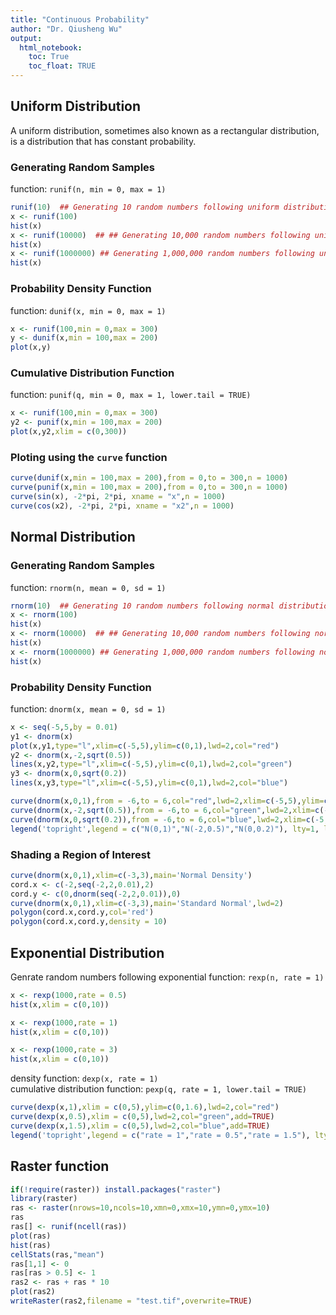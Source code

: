 ```yaml
---
title: "Continuous Probability"
author: "Dr. Qiusheng Wu"
output: 
  html_notebook:
    toc: True
    toc_float: TRUE
---
```


## Uniform Distribution
A uniform distribution, sometimes also known as a rectangular distribution, is a distribution that has constant probability.

### Generating Random Samples
function: `runif(n, min = 0, max = 1)`
```r
runif(10)  ## Generating 10 random numbers following uniform distribution
x <- runif(100)
hist(x)
x <- runif(10000)  ## ## Generating 10,000 random numbers following uniform distribution
hist(x)
x <- runif(1000000) ## Generating 1,000,000 random numbers following uniform distribution
hist(x)
```

### Probability Density Function
function: `dunif(x, min = 0, max = 1)`
```r
x <- runif(100,min = 0,max = 300)
y <- dunif(x,min = 100,max = 200)
plot(x,y)
```

### Cumulative Distribution Function
function: `punif(q, min = 0, max = 1, lower.tail = TRUE)`
```r
x <- runif(100,min = 0,max = 300)
y2 <- punif(x,min = 100,max = 200)
plot(x,y2,xlim = c(0,300))
```

### Ploting using the `curve` function
```r
curve(dunif(x,min = 100,max = 200),from = 0,to = 300,n = 1000)
curve(punif(x,min = 100,max = 200),from = 0,to = 300,n = 1000)
curve(sin(x), -2*pi, 2*pi, xname = "x",n = 1000)
curve(cos(x2), -2*pi, 2*pi, xname = "x2",n = 1000)
```

## Normal Distribution
### Generating Random Samples
function: `rnorm(n, mean = 0, sd = 1)`
```r
rnorm(10)  ## Generating 10 random numbers following normal distribution
x <- rnorm(100)
hist(x)
x <- rnorm(10000)  ## ## Generating 10,000 random numbers following normal distribution
hist(x)
x <- rnorm(1000000) ## Generating 1,000,000 random numbers following normal distribution
hist(x)
```

### Probability Density Function
function: `dnorm(x, mean = 0, sd = 1)`
```r
x <- seq(-5,5,by = 0.01)
y1 <- dnorm(x)
plot(x,y1,type="l",xlim=c(-5,5),ylim=c(0,1),lwd=2,col="red")
y2 <- dnorm(x,-2,sqrt(0.5))
lines(x,y2,type="l",xlim=c(-5,5),ylim=c(0,1),lwd=2,col="green")
y3 <- dnorm(x,0,sqrt(0.2))
lines(x,y3,type="l",xlim=c(-5,5),ylim=c(0,1),lwd=2,col="blue")
```

```r
curve(dnorm(x,0,1),from = -6,to = 6,col="red",lwd=2,xlim=c(-5,5),ylim=c(0,1))
curve(dnorm(x,-2,sqrt(0.5)),from = -6,to = 6,col="green",lwd=2,xlim=c(-5,5),ylim=c(0,1),add = TRUE)
curve(dnorm(x,0,sqrt(0.2)),from = -6,to = 6,col="blue",lwd=2,xlim=c(-5,5),ylim=c(0,1),add = TRUE,n = 500)
legend('topright',legend = c("N(0,1)","N(-2,0.5)","N(0,0.2)"), lty=1, lwd=2,col=c('red', 'green', 'blue'), bty='n', cex=1)

```
### Shading a Region of Interest
```r
curve(dnorm(x,0,1),xlim=c(-3,3),main='Normal Density')
cord.x <- c(-2,seq(-2,2,0.01),2) 
cord.y <- c(0,dnorm(seq(-2,2,0.01)),0) 
curve(dnorm(x,0,1),xlim=c(-3,3),main='Standard Normal',lwd=2) 
polygon(cord.x,cord.y,col='red')
polygon(cord.x,cord.y,density = 10)
```

## Exponential Distribution

Genrate random numbers following exponential function: `rexp(n, rate = 1)` <br>


```r
x <- rexp(1000,rate = 0.5)
hist(x,xlim = c(0,10))
```

```r
x <- rexp(1000,rate = 1)
hist(x,xlim = c(0,10))
```

```r
x <- rexp(1000,rate = 3)
hist(x,xlim = c(0,10))
```

density function: `dexp(x, rate = 1)` <br>
cumulative distribution function: `pexp(q, rate = 1, lower.tail = TRUE)`

```r
curve(dexp(x,1),xlim = c(0,5),ylim=c(0,1.6),lwd=2,col="red")
curve(dexp(x,0.5),xlim = c(0,5),lwd=2,col="green",add=TRUE)
curve(dexp(x,1.5),xlim = c(0,5),lwd=2,col="blue",add=TRUE)
legend('topright',legend = c("rate = 1","rate = 0.5","rate = 1.5"), lty=1, lwd=2,col=c('red', 'green', 'blue'), bty='n', cex=1)

```

## Raster function
```r
if(!require(raster)) install.packages("raster")
library(raster)
ras <- raster(nrows=10,ncols=10,xmn=0,xmx=10,ymn=0,ymx=10)
ras
ras[] <- runif(ncell(ras))
plot(ras)
hist(ras)
cellStats(ras,"mean")
ras[1,1] <- 0
ras[ras > 0.5] <- 1
ras2 <- ras + ras * 10
plot(ras2)
writeRaster(ras2,filename = "test.tif",overwrite=TRUE)

```

